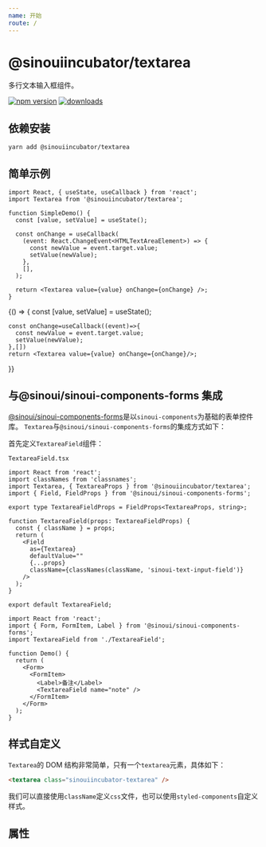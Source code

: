 ```yaml
---
name: 开始
route: /
---
```



# @sinouiincubator/textarea

多行文本输入框组件。

[![npm version](https://img.shields.io/npm/v/@sinouiincubator/textarea)](https://www.npmjs.com/package/@sinouiincubator/textarea)
[![downloads](https://img.shields.io/npm/dm/@sinouiincubator/textarea)](https://www.npmjs.com/package/@sinouiincubator/textarea)

## 依赖安装

```shell
yarn add @sinouiincubator/textarea
```

## 简单示例

```tsx
import React, { useState, useCallback } from 'react';
import Textarea from '@sinouiincubator/textarea';

function SimpleDemo() {
  const [value, setValue] = useState();

  const onChange = useCallback(
    (event: React.ChangeEvent<HTMLTextAreaElement>) => {
      const newValue = event.target.value;
      setValue(newValue);
    },
    [],
  );

  return <Textarea value={value} onChange={onChange} />;
}
```

<Playground>
  {() => {
    const [value, setValue] = useState();

    const onChange=useCallback((event)=>{
      const newValue = event.target.value;
      setValue(newValue);
    },[])
    return <Textarea value={value} onChange={onChange}/>;

}}

</Playground>

## 与@sinoui/sinoui-components-forms 集成

[@sinoui/sinoui-components-forms](https://sinoui.github.io/sinoui-forms-library/sinoui-components-forms)是以`sinoui-components`为基础的表单控件库。
`Textarea`与`@sinoui/sinoui-components-forms`的集成方式如下：

首先定义`TextareaField`组件：

`TextareaField.tsx`

```tsx
import React from 'react';
import classNames from 'classnames';
import Textarea, { TextareaProps } from '@sinouiincubator/textarea';
import { Field, FieldProps } from '@sinoui/sinoui-components-forms';

export type TextareaFieldProps = FieldProps<TextareaProps, string>;

function TextareaField(props: TextareaFieldProps) {
  const { className } = props;
  return (
    <Field
      as={Textarea}
      defaultValue=""
      {...props}
      className={classNames(className, 'sinoui-text-input-field')}
    />
  );
}

export default TextareaField;
```

```tsx
import React from 'react';
import { Form, FormItem, Label } from '@sinoui/sinoui-components-forms';
import TextareaField from './TextareaField';

function Demo() {
  return (
    <Form>
      <FormItem>
        <Label>备注</Label>
        <TextareaField name="note" />
      </FormItem>
    </Form>
  );
}
```

## 样式自定义

`Textarea`的 DOM 结构非常简单，只有一个`textarea`元素，具体如下：

```html
<textarea class="sinouiincubator-textarea" />
```

我们可以直接使用`className`定义`css`文件，也可以使用`styled-components`自定义样式。

## 属性

<Props of={Textarea} />
